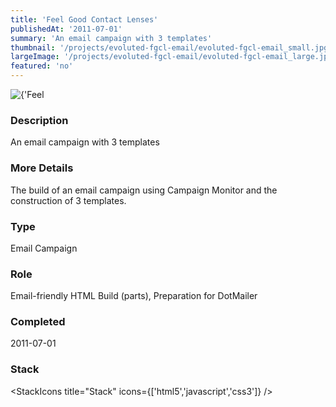 ```yaml
---
title: 'Feel Good Contact Lenses'
publishedAt: '2011-07-01'
summary: 'An email campaign with 3 templates'
thumbnail: '/projects/evoluted-fgcl-email/evoluted-fgcl-email_small.jpg'
largeImage: '/projects/evoluted-fgcl-email/evoluted-fgcl-email_large.jpg'
featured: 'no'
---
```


<div className="relative w-full h-[400px] sm:h-[600px] md:h-[760px] lg:h-[920px]">
  <Image
    alt={'Feel Good Contact Lenses'}
    src={'/projects/evoluted-fgcl-email/evoluted-fgcl-email.jpg'}
    sizes="(max-width: 640px) 100%, 100%"
    fill={true}
    priority
    style={{
      objectFit: 'contain'
    }}
  />
</div>

### Description

An email campaign with 3 templates

### More Details

The build of an email campaign using Campaign Monitor and the construction of 3 templates.

### Type

Email Campaign

### Role

Email-friendly HTML Build (parts), Preparation for DotMailer

### Completed
2011-07-01



### Stack

<StackIcons
  title="Stack"
  icons={['html5','javascript','css3']}
  />
